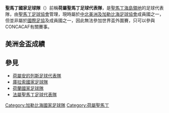 {{Infobox National football team
|  Name               = 聖馬丁<br />''Sint Maarten''
|  Badge              = Sint-Maarten FA.png
|  FIFA Trigramme     = SXM 
|  FIFA Rank          = 沒有排名<br />（非FIFA成員）
|  Nickname           =  
|  Association        = [[聖馬丁足球協會|聖馬丁足球協會]] 
|  Confederation      = [[CONCACAF|CONCACAF]] ([[北美洲|北美洲]]) |
  pattern_la1=_blueupper|pattern_b1=_shouldersonblue|pattern_ra1=_blueupper|
  leftarm1=00FA9A|body1=00FA9A|rightarm1=00FA9A|shorts1=00FA9A|socks1=0000FF|
  pattern_la2=|pattern_b2=|pattern_ra2=|
  leftarm2=FFFFFF|body2=FFFFFF|rightarm2=FFFFFF|shorts2=FFFFFF|socks2=FFFFFF
|  World cup apps     = 
|  World cup first    =  
|  World cup best     =  
|  Regional name      =  
|  Regional cup apps  = 
|  Regional cup first =  
|  Regional cup best  = 
}}

'''聖馬丁國家足球隊'''（{{lang-nl|'''Sint Maartens voetbalelftal'''}}）前稱'''荷屬聖馬丁足球代表隊'''，是[[荷屬聖馬丁|聖馬丁海島領地]]的足球代表隊，由[[聖馬丁足球協會|聖馬丁足球協會]]管理，現時屬於[[中北美洲及加勒比海足球協會|中北美洲及加勒比海足球協會]]成員國之一，但並非屬於[[國際足協|國際足協]]及成員國之一，因此無法參加世界盃外圍賽，只可以參與CONCACAF有關賽事。

== 美洲金盃成績 ==

==參見==
*[[荷屬安的列斯足球代表隊|荷屬安的列斯足球代表隊]]
*[[庫拉索國家足球隊|庫拉索國家足球隊]]
*[[荷蘭國家足球隊|荷蘭國家足球隊]]
*[[法屬聖馬丁足球代表隊|法屬聖馬丁足球代表隊]]

{{國際足球}}
{{CONCACAF teams}}
{{Soccer-stub}}

[[Category:加勒比海國家足球隊|Category:加勒比海國家足球隊]]
[[Category:荷屬聖馬丁|Category:荷屬聖馬丁]]